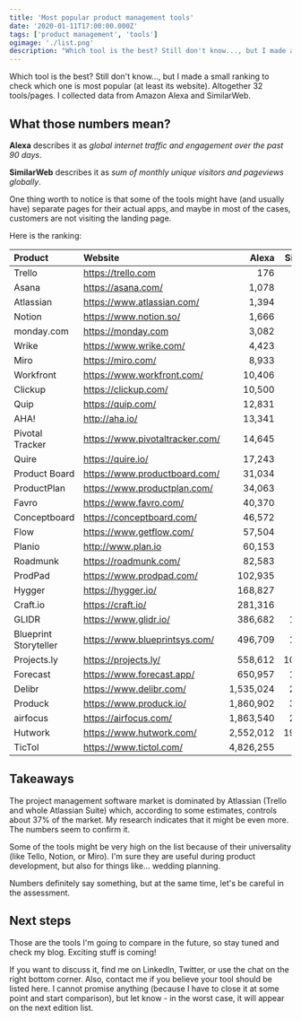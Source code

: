 ```yaml
---
title: 'Most popular product management tools'
date: '2020-01-11T17:00:00.000Z'
tags: ['product management', 'tools']
ogimage: './list.png'
description: "Which tool is the best? Still don't know..., but I made a small ranking to check which one is most popular."
---
```


Which tool is the best? Still don't know..., but I made a small ranking to check which one is most popular (at least its website). Altogether 32 tools/pages. I collected data from Amazon Alexa and SimilarWeb.

## What those numbers mean?

**Alexa** describes it as *global internet traffic and engagement over the past 90 days*.

**SimilarWeb** describes it as *sum of monthly unique visitors and pageviews globally*.

One thing worth to notice is that some of the tools might have (and usually have)
separate pages for their actual apps, and maybe in most of the cases, customers are not visiting the landing page.

Here is the ranking:

| Product | Website |      Alexa |     SimilarWeb |
| :------ | :------ | ---------: | -------------: |
| Trello  | https://trello.com | 176 |  381 |
| Asana | https://asana.com/ | 1,078 |  4,755 |
| Atlassian | https://www.atlassian.com/ | 1,394 | 1,348 |
| Notion | https://www.notion.so/ | 1,666 | 3,386 |
| monday.com | https://monday.com | 3,082 | 6,058 |
| Wrike | https://www.wrike.com/ | 4,423 | 11,006 |
| Miro | https://miro.com/ | 8,933 | 36,720 |
| Workfront | https://www.workfront.com/ | 10,406 | 31,129 |
| Clickup | https://clickup.com/ | 10,500 | 14,021 |
| Quip | https://quip.com/ | 12,831 | 21,156 |
| AHA! | http://aha.io/ | 13,341 | 77,058 |
| Pivotal Tracker  | https://www.pivotaltracker.com/ | 14,645 | 105,126 |
| Quire | https://quire.io/ | 17,243 | 94,824 |
| Product Board | https://www.productboard.com/ | 31,034 | 145,645 |
| ProductPlan | https://www.productplan.com/ | 34,063 | 198,577 |
| Favro | https://www.favro.com/ | 40,370 | 150,283 |
| Conceptboard | https://conceptboard.com/ | 46,572 | 326,687 |
| Flow | https://www.getflow.com/ | 57,504 | 373,363 |
| Planio | http://www.plan.io | 60,153 | 181,566 |
| Roadmunk | https://roadmunk.com/ | 82,583 | 243,084 |
| ProdPad | https://www.prodpad.com/ | 102,935 | 781,307 |
| Hygger | https://hygger.io/ | 168,827 | 341,107 |
| Craft.io | https://craft.io/ | 281,316 | 945,832 |
| GLIDR | https://www.glidr.io/ | 386,682 | 1,141,115 |
| Blueprint Storyteller | https://www.blueprintsys.com/ | 496,709 | 1,617,170 |
| Projects.ly | https://projects.ly/ | 558,612 | 10,149,436 |
| Forecast | https://www.forecast.app/ | 650,957 | 1,802,027 |
| Delibr | https://www.delibr.com/ | 1,535,024 | 2,098,181 |
| Produck | https://www.produck.io/ | 1,860,902 | 3,272,931 |
| airfocus | https://airfocus.com/ | 1,863,540 | 2,143,378 |
| Hutwork | https://www.hutwork.com/ | 2,552,012 | 19,379,857 |
| TicTol | https://www.tictol.com/ | 4,826,255 | - |

## Takeaways

The project management software market is dominated by Atlassian (Trello and whole Atlassian Suite) which, according to some estimates, controls about 37% of the market. My research indicates that it might be even more. The numbers seem to confirm it.

Some of the tools might be very high on the list because of their universality (like Tello, Notion, or Miro). I'm sure they are useful during product development, but also for things like... wedding planning.

Numbers definitely say something, but at the same time, let's be careful in the assessment.

## Next steps
Those are the tools I'm going to compare in the future, so stay tuned and check my blog. Exciting stuff is coming!

If you want to discuss it, find me on LinkedIn, Twitter, or use the chat on the right bottom corner.
Also, contact me if you believe your tool should be listed here. I cannot promise anything (because I have to close it at some point and start comparison), but let know - in the worst case, it will appear on the next edition list.
